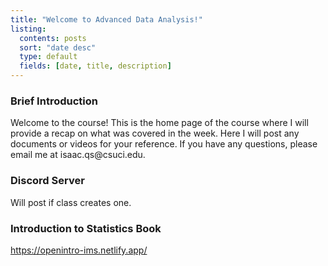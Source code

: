 ```yaml
---
title: "Welcome to Advanced Data Analysis!"
listing:
  contents: posts
  sort: "date desc"
  type: default
  fields: [date, title, description]
---
```


::: {.callout-note collapse="true" icon="false"}
### **Brief Introduction**

Welcome to the course! This is the home page of the course where I will provide a recap on what was covered in the week. Here I will post any documents or videos for your reference. If you have any questions, please email me at isaac.qs\@csuci.edu.
:::

::: {.callout-note collapse="true" icon="false"}
### **Discord Server**

Will post if class creates one.
:::

::: {.callout-note collapse="true" icon="false"}
### **Introduction to Statistics Book**

<https://openintro-ims.netlify.app/>
:::
